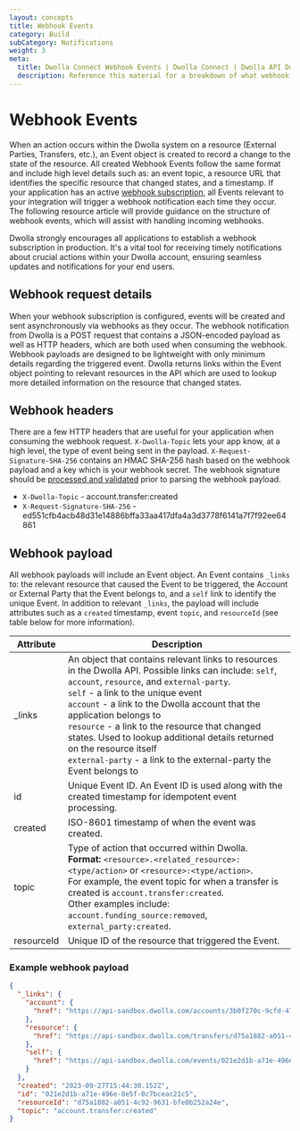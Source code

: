 ```yaml
---
layout: concepts
title: Webhook Events
category: Build
subCategory: Notifications
weight: 3
meta:
  title: Dwolla Connect Webhook Events | Dwolla Connect | Dwolla API Documentation
  description: Reference this material for a breakdown of what webhook events look like in Dwolla Connect.
---
```


# Webhook Events

When an action occurs within the Dwolla system on a resource (External Parties, Transfers, etc.), an Event object is created to record a change to the state of the resource. All created Webhook Events follow the same format and include high level details such as: an event topic, a resource URL that identifies the specific resource that changed states, and a timestamp. If your application has an active [webhook subscription](/docs/connect/webhooks), all Events relevant to your integration will trigger a webhook notification each time they occur. The following resource article will provide guidance on the structure of webhook events, which will assist with handling incoming webhooks.

<AlertBar variation="info">
  Dwolla strongly encourages all applications to establish a webhook
  subscription in production. It's a vital tool for receiving timely
  notifications about crucial actions within your Dwolla account, ensuring
  seamless updates and notifications for your end users.
</AlertBar>

## Webhook request details

When your webhook subscription is configured, events will be created and sent asynchronously via webhooks as they occur. The webhook notification from Dwolla is a POST request that contains a JSON-encoded payload as well as HTTP headers, which are both used when consuming the webhook. Webhook payloads are designed to be lightweight with only minimum details regarding the triggered event. Dwolla returns links within the Event object pointing to relevant resources in the API which are used to lookup more detailed information on the resource that changed states.

## Webhook headers

There are a few HTTP headers that are useful for your application when consuming the webhook request. `X-Dwolla-Topic` lets your app know, at a high level, the type of event being sent in the payload. `X-Request-Signature-SHA-256` contains an HMAC SHA-256 hash based on the webhook payload and a key which is your webhook secret. The webhook signature should be [processed and validated](/docs/balance/connect/process-validate) prior to parsing the webhook payload.

- `X-Dwolla-Topic` - account.transfer:created
- `X-Request-Signature-SHA-256` - ed551cfb4acb48d31e14886bffa33aa417dfa4a3d3778f6141a7f7f92ee64861

## Webhook payload

All webhook payloads will include an Event object. An Event contains `_links` to: the relevant resource that caused the Event to be triggered, the Account or External Party that the Event belongs to, and a `self` link to identify the unique Event. In addition to relevant `_links`, the payload will include attributes such as a `created` timestamp, event `topic`, and `resourceId` (see table below for more information).

| Attribute  | Description                                                                                                                                                                                                                                                                                                                                                                                                                                                                                      |
| ---------- | ------------------------------------------------------------------------------------------------------------------------------------------------------------------------------------------------------------------------------------------------------------------------------------------------------------------------------------------------------------------------------------------------------------------------------------------------------------------------------------------------ |
| \_links    | An object that contains relevant links to resources in the Dwolla API. Possible links can include: `self`, `account`, `resource`, and `external-party`. <br /> `self` - a link to the unique event <br /> `account` - a link to the Dwolla account that the application belongs to <br /> `resource` - a link to the resource that changed states. Used to lookup additional details returned on the resource itself <br /> `external-party` - a link to the external-party the Event belongs to |
| id         | Unique Event ID. An Event ID is used along with the created timestamp for idempotent event processing.                                                                                                                                                                                                                                                                                                                                                                                           |
| created    | ISO-8601 timestamp of when the event was created.                                                                                                                                                                                                                                                                                                                                                                                                                                                |
| topic      | Type of action that occurred within Dwolla. <br/> **Format:** `<resource>.<related_resource>:<type/action>` or `<resource>:<type/action>`. <br/> For example, the event topic for when a transfer is created is `account.transfer:created`. <br/> Other examples include: `account.funding_source:removed`, `external_party:created`.     
| resourceId | Unique ID of the resource that triggered the Event.                                                                                                                                                                                                                                                                                                                                                                                                                                              |

### Example webhook payload

```json
{
  "_links": {
    "account": {
      "href": "https://api-sandbox.dwolla.com/accounts/3b0f270c-9cfd-4724-bae8-aa4b1659cbb1"
    },
    "resource": {
      "href": "https://api-sandbox.dwolla.com/transfers/d75a1882-a051-4c92-9631-bfe0b252a24e"
    },
    "self": {
      "href": "https://api-sandbox.dwolla.com/events/021e2d1b-a71e-496e-8e5f-0c7bceac21c5"
    }
  },
  "created": "2023-09-27T15:44:30.152Z",
  "id": "021e2d1b-a71e-496e-8e5f-0c7bceac21c5",
  "resourceId": "d75a1882-a051-4c92-9631-bfe0b252a24e",
  "topic": "account.transfer:created"
}
```
